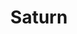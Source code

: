 ---
title: "Saturn"
position: "6"
slug: "saturn"
rotation: "10.8 Hours"
revolution: "29.46 Years"
radius: "58,232 KM"
temperature: "-138°c"
overview: "Saturn is the sixth planet from the Sun and the second-largest in the Solar System, after Jupiter. It is a gas giant with an average radius of about nine and a half times that of Earth. It only has one-eighth the average density of Earth."
overview-source: 
structure: 
structure-source: 
geology: 
geology-source: 
---